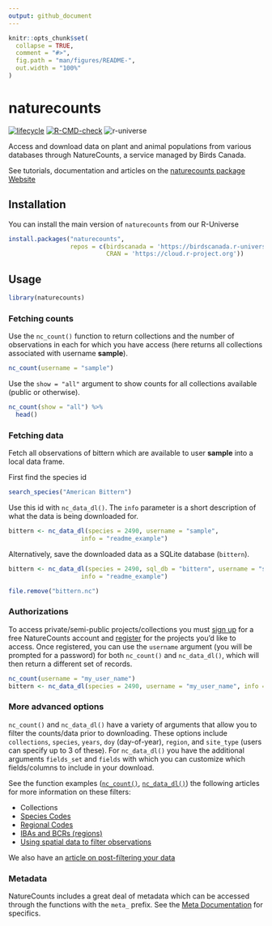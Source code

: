 ```yaml
---
output: github_document
---
```

 
<!-- README.md is generated from README.Rmd. Please edit that file -->

```r
knitr::opts_chunk$set(
  collapse = TRUE,
  comment = "#>",
  fig.path = "man/figures/README-",
  out.width = "100%"
)
```
# naturecounts

<!-- badges: start -->
[![lifecycle](https://img.shields.io/badge/lifecycle-experimental-orange.svg)](https://www.tidyverse.org/lifecycle/#experimental)
[![R-CMD-check](https://github.com/BirdsCanada/naturecounts/actions/workflows/R-CMD-check.yaml/badge.svg)](https://github.com/BirdsCanada/naturecounts/actions/workflows/R-CMD-check.yaml)
![r-universe](https://birdscanada.r-universe.dev/badges/naturecounts)
<!-- badges: end -->

Access and download data on plant and animal populations from various databases through NatureCounts, a service managed by Birds Canada.

See tutorials, documentation and articles on the [naturecounts package Website](https://birdscanada.github.io/naturecounts)

## Installation

You can install the main version of `naturecounts` from our R-Universe

```r
install.packages("naturecounts", 
                 repos = c(birdscanada = 'https://birdscanada.r-universe.dev',
                           CRAN = 'https://cloud.r-project.org'))
```

## Usage

```r
library(naturecounts)
```

### Fetching counts

Use the `nc_count()` function to return collections and the number of observations in each for which you have access (here returns all collections associated with username **sample**).

```r
nc_count(username = "sample")
```

Use the `show = "all"` argument to show counts for all collections available (public or otherwise).

```r
nc_count(show = "all") %>%
  head()
```

### Fetching data

Fetch all observations of bittern which are available to user **sample** into a local data frame.

First find the species id
```r
search_species("American Bittern")
```

Use this id with `nc_data_dl()`. The `info` parameter is a short description of what the data is being downloaded for.
```r
bittern <- nc_data_dl(species = 2490, username = "sample", 
                    info = "readme_example")
```

Alternatively, save the downloaded data as a SQLite database (`bittern`).
```r
bittern <- nc_data_dl(species = 2490, sql_db = "bittern", username = "sample", 
                    info = "readme_example")
```

```r
file.remove("bittern.nc")
```

### Authorizations

To access private/semi-public projects/collections you must [sign up](https://www.birdscanada.org/birdmon/default/profile.jsp) for a free NatureCounts account and [register](https://www.birdscanada.org/birdmon/default/projects.jsp) for the projects you'd like to access. Once registered, you can use the `username` argument (you will be prompted for a password) for both `nc_count()` and `nc_data_dl()`, which will then return a different set of records.

```r
nc_count(username = "my_user_name")
bittern <- nc_data_dl(species = 2490, username = "my_user_name", info = "readme_example")
```

### More advanced options

`nc_count()` and `nc_data_dl()` have a variety of arguments that allow you to filter the counts/data prior to downloading. These options include `collections`, `species`, `years`, `doy` (day-of-year), `region`, and `site_type` (users can specify up to 3 of these). For `nc_data_dl()` you have the additional arguments `fields_set` and `fields` with which you can customize which fields/columns to include in your download.

See the function examples ([`nc_count()`](https://birdscanada.github.io/naturecounts/reference/nc_count.html), [`nc_data_dl()`](https://birdscanada.github.io/naturecounts/reference/nc_data_dl.html)) the following articles for more information on these filters:

- Collections
- [Species Codes](https://birdscanada.github.io/naturecounts/articles/species-codes.html)
- [Regional Codes](https://birdscanada.github.io/naturecounts/articles/region-codes.html)
- [IBAs and BCRs (regions)](https://birdscanada.github.io/naturecounts/articles/region-areas.html)
- [Using spatial data to filter observations](https://birdscanada.github.io/naturecounts/articles/region-spatial.html)

We also have an [article on post-filtering your data](https://birdscanada.github.io/naturecounts/articles/filtering-data.html)

### Metadata

NatureCounts includes a great deal of metadata which can be accessed through the functions with the `meta_` prefix. See the [Meta Documentation](https://birdscanada.github.io/naturecounts/reference/meta.html) for specifics.
